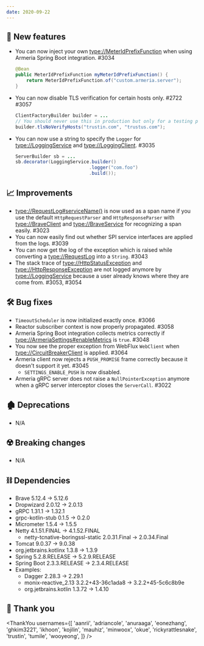 ```yaml
---
date: 2020-09-22
---
```


## 🌟 New features

- You can now inject your own <type://MeterIdPrefixFunction> when using Armeria Spring Boot integration. #3034
  ```java
  @Bean
  public MeterIdPrefixFunction myMeterIdPrefixFunction() {
      return MeterIdPrefixFunction.of("custom.armeria.server");
  }
  ```
- You can now disable TLS verification for certain hosts only. #2722 #3057
  ```java
  ClientFactoryBuilder builder = ...
  // You should never use this in production but only for a testing purpose.
  builder.tlsNoVerifyHosts("trustin.com", "trustus.com");
  ```
- You can now use a string to specify the `Logger` for <type://LoggingService> and <type://LoggingClient>. #3035
  ```java
  ServerBuilder sb = ...
  sb.decorator(LoggingService.builder()
                             .logger("com.foo")
                             .build());
  ```

## 📈 Improvements

- <type://RequestLog#serviceName()> is now used as a span name if you use the default `HttpRequestParser`
  and `HttpResponseParser` with <type://BraveClient> and <type://BraveService> for recognizing
  a span easily. #3023
- You can now easily find out whether SPI service interfaces are applied from the logs. #3039
- You can now get the log of the exception which is raised while converting a <type://RequestLog> into a
  `String`. #3043
- The stack trace of <type://HttpStatusException> and <type://HttpResponseException> are not logged anymore by
  <type://LoggingService> because a user already knows where they are come from. #3053, #3054

## 🛠️ Bug fixes

- `TimeoutScheduler` is now initialized exactly once. #3066
- Reactor subscriber context is now properly propagated. #3058
- Armeria Spring Boot integration collects metrics correctly if <type://ArmeriaSettings#enableMetrics>
is `true`. #3048
- You now see the proper exception from WebFlux `WebClient` when <type://CircuitBreakerClient> is applied. #3064
- Armeria client now rejects a `PUSH_PROMISE` frame correctly because it doesn't support it yet. #3045
  - `SETTINGS_ENABLE_PUSH` is now disabled.
- Armeria gRPC server does not raise a `NullPointerException` anymore when a gRPC server interceptor closes
  the `ServerCall`. #3022

## 🏚️ Deprecations

- N/A

## ☢️ Breaking changes

- N/A

## ⛓ Dependencies

- Brave 5.12.4 → 5.12.6
- Dropwizard 2.0.12 → 2.0.13
- gRPC 1.31.1 → 1.32.1
- grpc-kotlin-stub 0.1.5 → 0.2.0
- Micrometer 1.5.4 → 1.5.5
- Netty 4.1.51.FINAL → 4.1.52.FINAL
  - netty-tcnative-boringssl-static 2.0.31.Final → 2.0.34.Final
- Tomcat 9.0.37 → 9.0.38
- org.jetbrains.kotlinx 1.3.8 → 1.3.9
- Spring 5.2.8.RELEASE → 5.2.9.RELEASE
- Spring Boot 2.3.3.RELEASE → 2.3.4.RELEASE
- Examples:
  - Dagger 2.28.3 → 2.29.1
  - monix-reactive_2.13 3.2.2+43-36c1ada8 → 3.2.2+45-5c6c8b9e
  - org.jetbrains.kotlin 1.3.72 → 1.4.10

## 🙇 Thank you

<ThankYou
  usernames={[
    'aanrii',
    'adriancole',
    'anuraaga',
    'eonezhang',
    'ghkim3221',
    'ikhoon',
    'kojilin',
    'mauhiz',
    'minwoox',
    'okue',
    'rickyrattlesnake',
    'trustin',
    'tumile',
    'wooyeong',
  ]}
/>
